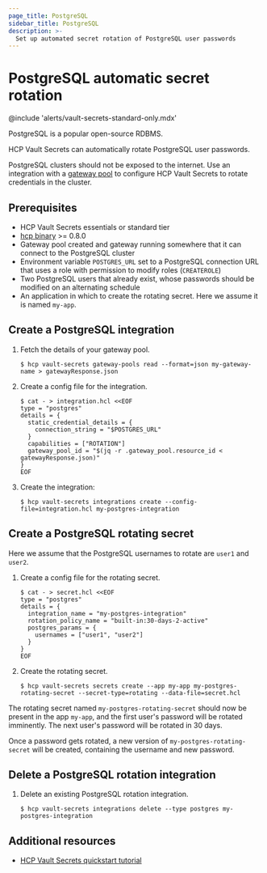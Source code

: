 ```yaml
---
page_title: PostgreSQL
sidebar_title: PostgreSQL
description: >-
  Set up automated secret rotation of PostgreSQL user passwords
---
```


# PostgreSQL automatic secret rotation

@include 'alerts/vault-secrets-standard-only.mdx'

PostgreSQL is a popular open-source RDBMS.

HCP Vault Secrets can automatically rotate PostgreSQL user passwords.

PostgreSQL clusters should not be exposed to the internet. Use an integration with a
[gateway pool](/hcp/docs/vault-secrets/auto-rotation/gateways) to configure HCP Vault Secrets
to rotate credentials in the cluster.

## Prerequisites

- HCP Vault Secrets essentials or standard tier
- [hcp binary](https://releases.hashicorp.com/hcp) >= 0.8.0
- Gateway pool created and gateway running somewhere that it can connect to the PostgreSQL cluster
- Environment variable `POSTGRES_URL` set to a PostgreSQL connection URL that uses a role with permission to modify roles (`CREATEROLE`)
- Two PostgreSQL users that already exist, whose passwords should be modified on an alternating schedule
- An application in which to create the rotating secret.  Here we assume it is named `my-app`.

## Create a PostgreSQL integration

1. Fetch the details of your gateway pool.
   ``` shell-session
   $ hcp vault-secrets gateway-pools read --format=json my-gateway-name > gatewayResponse.json
   ```

1. Create a config file for the integration.
   ``` shell-session
   $ cat - > integration.hcl <<EOF
   type = "postgres"
   details = {
     static_credential_details = {
       connection_string = "$POSTGRES_URL"
     }
     capabilities = ["ROTATION"]
     gateway_pool_id = "$(jq -r .gateway_pool.resource_id < gatewayResponse.json)"
   }
   EOF
   ```

1. Create the integration:
   ``` shell-session
   $ hcp vault-secrets integrations create --config-file=integration.hcl my-postgres-integration
   ```

## Create a PostgreSQL rotating secret

Here we assume that the PostgreSQL usernames to rotate are `user1` and `user2`.

1. Create a config file for the rotating secret.
   ``` shell-session
   $ cat - > secret.hcl <<EOF
   type = "postgres"
   details = {
     integration_name = "my-postgres-integration"
     rotation_policy_name = "built-in:30-days-2-active"
     postgres_params = {
       usernames = ["user1", "user2"]
     }
   }
   EOF
   ```

2. Create the rotating secret.
   ``` shell-session
   $ hcp vault-secrets secrets create --app my-app my-postgres-rotating-secret --secret-type=rotating --data-file=secret.hcl
   ```

The rotating secret named `my-postgres-rotating-secret` should now be present in the app `my-app`, and the first user's
password will be rotated imminently.  The next user's password will be rotated in 30 days.

Once a password gets rotated, a new version of `my-postgres-rotating-secret` will be created, containing the
username and new password.

## Delete a PostgreSQL rotation integration

1. Delete an existing PostgreSQL rotation integration.

   ```shell-session
   $ hcp vault-secrets integrations delete --type postgres my-postgres-integration
   ```

## Additional resources

- [HCP Vault Secrets quickstart tutorial](/hcp/tutorials/get-started-hcp-vault-secrets)